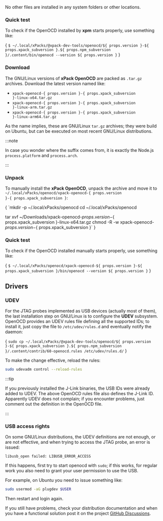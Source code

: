 

<InstallEasy/>

<InstallLinuxTree version={props.version} xpack_subversion={props.xpack_subversion} npm_subversion={props.npm_subversion}/>

No other files are installed in any system folders or other locations.

<UninstallEasy/>

### Quick test

To check if the OpenOCD installed by **xpm** starts properly, use something like:

<CodeBlock language="console"> {
`$ ~/.local/xPacks/@xpack-dev-tools/openocd/${ props.version }-${ props.xpack_subversion }.${ props.npm_subversion }/.content/bin/openocd --version
${ props.version }`
}</CodeBlock>

<InstallManual/>

### Download

The GNU/Linux versions of **xPack OpenOCD**
are packed as `.tar.gz` archives.
Download the latest version named like:

* <code>xpack-openocd-{ props.version }-{ props.xpack_subversion }-linux-x64.tar.gz</code>
* <code>xpack-openocd-{ props.version }-{ props.xpack_subversion }-linux-arm.tar.gz</code>
* <code>xpack-openocd-{ props.version }-{ props.xpack_subversion }-linux-arm64.tar.gz</code>

As the name implies, these are GNU/Linux `tar.gz` archives; they were build on
Ubuntu, but can be executed on most recent GNU/Linux distributions.

:::note

In case you wonder where the suffix comes
from, it is exactly the Node.js `process.platform` and `process.arch`.

:::

### Unpack

To manually install the <b>xPack OpenOCD</b>,
unpack the archive and move it
to <code>~/.local/xPacks/openocd/xpack-openocd-{ props.version }-{ props.xpack_subversion }</code>:

<CodeBlock language="console"> {
`mkdir -p ~/.local/xPacks/openocd
cd ~/.local/xPacks/openocd

tar xvf ~/Downloads/xpack-openocd-${ props.version }-${ props.xpack_subversion }-linux-x64.tar.gz
chmod -R -w xpack-openocd-${ props.version }-${ props.xpack_subversion }`
}</CodeBlock>

<InstallManualInfo/>

### Quick test

To check if the OpenOCD installed manually starts properly, use something like:

<CodeBlock language="console"> {
`$ ~/.local/xPacks/openocd/xpack-openocd-${ props.version }-${ props.xpack_subversion }/bin/openocd --version
${ props.version }`
}</CodeBlock>

## Drivers

### UDEV

For the JTAG probes implemented as USB devices (actually most of them),
the last installation step on GNU/Linux is to configure the **UDEV**
subsystem. OpenOCD provides an UDEV rules file defining all the
supported IDs; to install it, just copy the file to `/etc/udev/rules.d`
and eventually notify the daemon:

<CodeBlock language="sh"> {
`sudo cp ~/.local/xPacks/@xpack-dev-tools/openocd/${ props.version }-${ props.xpack_subversion }.${ props.npm_subversion }/.content/contrib/60-openocd.rules /etc/udev/rules.d/`
}</CodeBlock>

To make the change effective, reload the rules:

```sh
sudo udevadm control --reload-rules
```

:::tip

If you previously installed the
J-Link binaries, the USB IDs were
already added to UDEV. The above OpenOCD rules file also defines the
J-Link ID. Apparently UDEV does not complain; if you encounter
problems, just comment out the definition in the OpenOCD file.

:::

### USB access rights

On some GNU/Linux distributions, the UDEV definitions are not enough,
or are not effective, and when trying to access the JTAG probe,
an error is issued:

```console
libusb_open failed: LIBUSB_ERROR_ACCESS
```

If this happens, first try to start openocd with `sudo`; if this works,
for regular work you also need to grant your user permission to use the USB.

For example, on Ubuntu you need to issue something like:

```sh
sudo usermod -aG plugdev $USER
```

Then restart and login again.

If you still have problems, check your distribution documentation and
when you have a functional solution post it on the project
[GitHub Discussions](https://github.com/xpack-dev-tools/openocd-xpack/discussions/).
